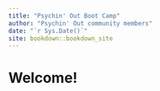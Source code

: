 ```yaml
--- 
title: "Psychin' Out Boot Camp"
author: "Psychin' Out community members"
date: "`r Sys.Date()`"
site: bookdown::bookdown_site
---
```


# Welcome!

